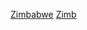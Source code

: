 {{year by category
| m = 2
| c = 0
| d = 1
| y = 6
| cat = 辛巴威體育
| sortkey = 體育
| parent = 各年份辛巴威體育
| subcat = 2016年辛巴威
}}
[[Category:2016年各國體育|Zimbabwe]]
[[Category:2016年非洲體育|Zimb]]